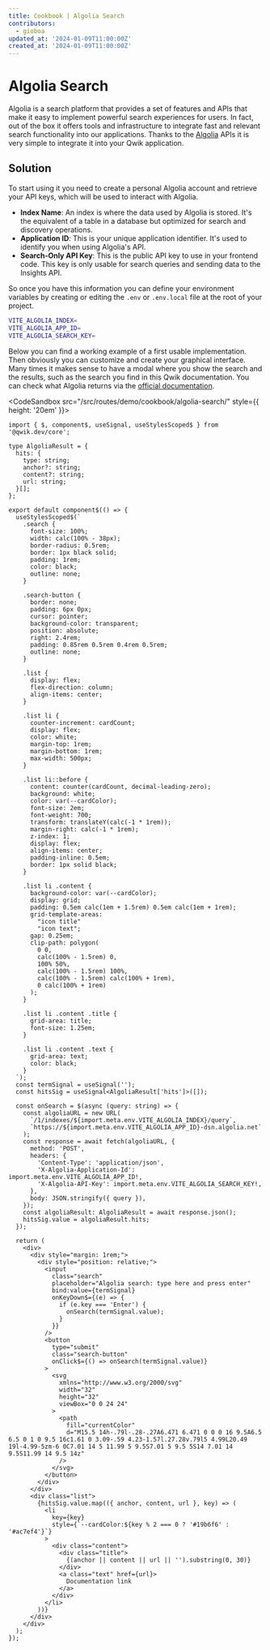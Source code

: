 ```yaml
---
title: Cookbook | Algolia Search
contributors:
  - gioboa
updated_at: '2024-01-09T11:00:00Z'
created_at: '2024-01-09T11:00:00Z'
---
```



# Algolia Search

Algolia is a search platform that provides a set of features and APIs that make it easy to implement powerful search experiences for users.
In fact, out of the box it offers tools and infrastructure to integrate fast and relevant search functionality into our applications.
Thanks to the [Algolia](https://www.algolia.com/) APIs it is very simple to integrate it into your Qwik application.

## Solution

To start using it you need to create a personal Algolia account and retrieve your API keys, which will be used to interact with Algolia.
- **Index Name**: An index is where the data used by Algolia is stored. It's the equivalent of a table in a database but optimized for search and discovery operations.
- **Application ID**: This is your unique application identifier. It's used to identify you when using Algolia's API.
- **Search-Only API Key**: This is the public API key to use in your frontend code. This key is only usable for search queries and sending data to the Insights API.

So once you have this information you can define your environment variables by creating or editing the `.env` or `.env.local` file at the root of your project.

```bash title=".env"
VITE_ALGOLIA_INDEX=
VITE_ALGOLIA_APP_ID=
VITE_ALGOLIA_SEARCH_KEY=
```

Below you can find a working example of a first usable implementation.
Then obviously you can customize and create your graphical interface.
Many times it makes sense to have a modal where you show the search and the results, such as the search you find in this Qwik documentation.
You can check what Algolia returns via the [official documentation](https://www.algolia.com/doc/).

<CodeSandbox src="/src/routes/demo/cookbook/algolia-search/"  style={{ height: '20em' }}>
```tsx
import { $, component$, useSignal, useStylesScoped$ } from '@qwik.dev/core';

type AlgoliaResult = {
  hits: {
    type: string;
    anchor?: string;
    content?: string;
    url: string;
  }[];
};

export default component$(() => {
  useStylesScoped$(`
    .search {
      font-size: 100%;
      width: calc(100% - 38px);
      border-radius: 0.5rem;
      border: 1px black solid;
      padding: 1rem;
      color: black;
      outline: none;
    }

    .search-button {
      border: none;
      padding: 6px 0px;
      cursor: pointer;
      background-color: transparent;
      position: absolute;
      right: 2.4rem;
      padding: 0.85rem 0.5rem 0.4rem 0.5rem;
      outline: none;
    }

    .list {
      display: flex;
      flex-direction: column;
      align-items: center;
    }

    .list li {
      counter-increment: cardCount;
      display: flex;
      color: white;
      margin-top: 1rem;
      margin-bottom: 1rem;
      max-width: 500px;
    }

    .list li::before {
      content: counter(cardCount, decimal-leading-zero);
      background: white;
      color: var(--cardColor);
      font-size: 2em;
      font-weight: 700;
      transform: translateY(calc(-1 * 1rem));
      margin-right: calc(-1 * 1rem);
      z-index: 1;
      display: flex;
      align-items: center;
      padding-inline: 0.5em;
      border: 1px solid black;
    }

    .list li .content {
      background-color: var(--cardColor);
      display: grid;
      padding: 0.5em calc(1em + 1.5rem) 0.5em calc(1em + 1rem);
      grid-template-areas:
        "icon title"
        "icon text";
      gap: 0.25em;
      clip-path: polygon(
        0 0,
        calc(100% - 1.5rem) 0,
        100% 50%,
        calc(100% - 1.5rem) 100%,
        calc(100% - 1.5rem) calc(100% + 1rem),
        0 calc(100% + 1rem)
      );
    }

    .list li .content .title {
      grid-area: title;
      font-size: 1.25em;
    }

    .list li .content .text {
      grid-area: text;
      color: black;
    }
  `);
  const termSignal = useSignal('');
  const hitsSig = useSignal<AlgoliaResult['hits']>([]);

  const onSearch = $(async (query: string) => {
    const algoliaURL = new URL(
      `/1/indexes/${import.meta.env.VITE_ALGOLIA_INDEX}/query`,
      `https://${import.meta.env.VITE_ALGOLIA_APP_ID}-dsn.algolia.net`
    );
    const response = await fetch(algoliaURL, {
      method: 'POST',
      headers: {
        'Content-Type': 'application/json',
        'X-Algolia-Application-Id': import.meta.env.VITE_ALGOLIA_APP_ID!,
        'X-Algolia-API-Key': import.meta.env.VITE_ALGOLIA_SEARCH_KEY!,
      },
      body: JSON.stringify({ query }),
    });
    const algoliaResult: AlgoliaResult = await response.json();
    hitsSig.value = algoliaResult.hits;
  });

  return (
    <div>
      <div style="margin: 1rem;">
        <div style="position: relative;">
          <input
            class="search"
            placeholder="Algolia search: type here and press enter"
            bind:value={termSignal}
            onKeyDown$={(e) => {
              if (e.key === 'Enter') {
                onSearch(termSignal.value);
              }
            }}
          />
          <button
            type="submit"
            class="search-button"
            onClick$={() => onSearch(termSignal.value)}
          >
            <svg
              xmlns="http://www.w3.org/2000/svg"
              width="32"
              height="32"
              viewBox="0 0 24 24"
            >
              <path
                fill="currentColor"
                d="M15.5 14h-.79l-.28-.27A6.471 6.471 0 0 0 16 9.5A6.5 6.5 0 1 0 9.5 16c1.61 0 3.09-.59 4.23-1.57l.27.28v.79l5 4.99L20.49 19l-4.99-5zm-6 0C7.01 14 5 11.99 5 9.5S7.01 5 9.5 5S14 7.01 14 9.5S11.99 14 9.5 14z"
              />
            </svg>
          </button>
        </div>
      </div>
      <div class="list">
        {hitsSig.value.map(({ anchor, content, url }, key) => (
          <li
            key={key}
            style={`--cardColor:${key % 2 === 0 ? '#19b6f6' : '#ac7ef4'}`}
          >
            <div class="content">
              <div class="title">
                {(anchor || content || url || '').substring(0, 30)}
              </div>
              <a class="text" href={url}>
                Documentation link
              </a>
            </div>
          </li>
        ))}
      </div>
    </div>
  );
});
```
</CodeSandbox>

